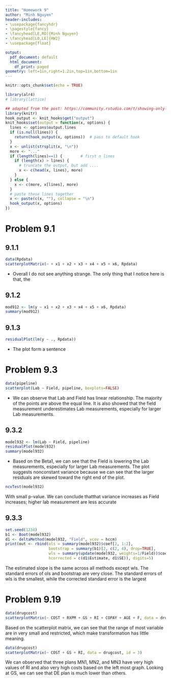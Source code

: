 ```yaml
---
title: "Homework 9"
author: "Minh Nguyen"
header-includes:
- \usepackage{fancyhdr}
- \pagestyle{fancy}
- \fancyhead[LE,RO]{Minh Nguyen}
- \fancyhead[LO,LE]{HW2}
- \usepackage{float}

output:
  pdf_document: default
  html_document:
    df_print: paged
geometry: left=1in,right=1.2in,top=1in,bottom=1in
---
```



```r
knitr::opts_chunk$set(echo = TRUE)

library(alr4)
# library(lattice)
```

```r
## adapted from the post: https://community.rstudio.com/t/showing-only-the-first-few-lines-of-the-results-of-a-code-chunk/6963
library(knitr)
hook_output <- knit_hooks$get("output")
knit_hooks$set(output = function(x, options) {
  lines <- options$output.lines
  if (is.null(lines)) {
    return(hook_output(x, options))  # pass to default hook
  }
  x <- unlist(strsplit(x, "\n"))
  more <- "..."
  if (length(lines)==1) {        # first n lines
    if (length(x) > lines) {
      # truncate the output, but add ....
      x <- c(head(x, lines), more)
    }
  } else {
    x <- c(more, x[lines], more)
  }
  # paste these lines together
  x <- paste(c(x, ""), collapse = "\n")
  hook_output(x, options)
})
```

# Problem 9.1

## 9.1.1
```r
data(Rpdata)
scatterplotMatrix(~ + x1 + x2 + x3 + x4 + x5 + x6, Rpdata)
```
- Overall I do not see anything strange. The only thing that I notice here is that, the

## 9.1.2

```r
mod912 <- lm(y ~ x1 + x2 + x3 + x4 + x5 + x6, Rpdata)
summary(mod912)
```

## 9.1.3

```r
residualPlot(lm(y ~ ., Rpdata))
```

- The plot form a sentence

# Problem 9.3

```r
data(pipeline)
scatterplot(Lab ~ Field, pipeline, boxplots=FALSE)
```
- We can observe that Lab and Field has linear relationship. The majority of the points are above the equal line. It is also showed that the field measurement underestimates Lab measurements, especially for larger Lab measurements. 

## 9.3.2
```r
model932 <- lm(Lab ~ Field, pipeline)
residualPlot(model932)
summary(model932)
```
- Based on the Beta1, we can see that the Field is lowering the Lab measurements, especially for larger Lab measurements. The plot suggests nonconstant variance because we can see that the larger residuals are skewed toward the right end of the plot.

```r
ncvTest(model932)
```

With small p-value. We can conclude thatthat variance increases as Field increases; higher lab measurement are less accurate

## 9.3.3
```r
set.seed(1234)
b1 <- Boot(model932)
d1 <- deltaMethod(model932, "Field", vcov = hccm)
print(out <- rbind(ols = summary(model932)$coef[2, 1:2],
                   bootstrap = summary(b1)[2, c(2, 4), drop=TRUE],
                   wls = summary(update(model932, weights=1/Field))$coef[2, 1:2], 
                   hcorrected = c(d1$Estimate, d1$SE)), digits=5)
```
The estimated slope is the same across all methods except wls. The standard errors of ols and bootstrap are very close. The standard errors of wls is the smallest, while the corrected standard error is the largest

# Problem 9.19
```r
data(drugcost)
scatterplotMatrix(~ COST + RXPM + GS + RI + COPAY + AGE + F, data = drugcost, id = 3)
```
Based on the scatterplot matrix, we can see that the range of most variable are in very small and restricted, which make transformation has little meaning. 

```r
data(drugcost)
scatterplotMatrix(~ COST + GS + RI, data = drugcost, id = 3)
```

We can observed that three plans MN1, MN2, and MN3 have very high values of RI and also very high costs based on the left most graph. Looking at GS, we can see that DE plan is much lower than others. 







